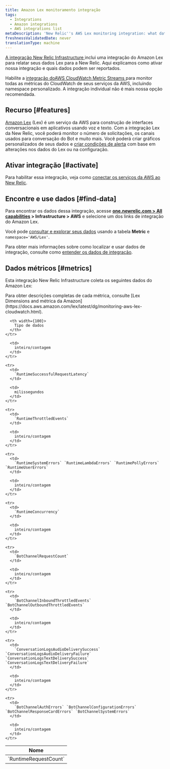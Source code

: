 ```yaml
---
title: Amazon Lex monitoramento integração
tags:
  - Integrations
  - Amazon integrations
  - AWS integrations list
metaDescription: 'New Relic''s AWS Lex monitoring integration: what data it reports, and how to enable it.'
freshnessValidatedDate: never
translationType: machine
---
```


[A integração New Relic Infrastructure ](/docs/infrastructure/integrations-getting-started/getting-started/introduction-infrastructure-integrations)inclui uma integração do Amazon Lex para relatar seus dados Lex para a New Relic. Aqui explicamos como ativar nossa integração e quais dados podem ser reportados.

Habilite a [integração doAWS CloudWatch Metric Streams ](/docs/infrastructure/amazon-integrations/aws-integrations-list/aws-metric-stream/)para monitor todas as métricas do CloudWatch de seus serviços da AWS, incluindo namespace personalizado. A integração individual não é mais nossa opção recomendada.

## Recurso [#features]

[Amazon Lex](https://aws.amazon.com/lex/) (Lex) é um serviço da AWS para construção de interfaces conversacionais em aplicativos usando voz e texto. Com a integração Lex da New Relic, você poderá monitor o número de solicitações, os canais usados para conversação do Bot e muito mais. Você poderá criar gráficos personalizados de seus dados e [criar condições de alerta](/docs/infrastructure/new-relic-infrastructure/infrastructure-alert-conditions/infrastructure-alerts-add-edit-or-view-host-alert-information) com base em alterações nos dados do Lex ou na configuração.

## Ativar integração [#activate]

Para habilitar essa integração, veja como [conectar os serviços da AWS ao New Relic](/docs/infrastructure/amazon-integrations/connect/aws-metric-stream/#set-up-metric-stream).

## Encontre e use dados [#find-data]

Para encontrar os dados dessa integração, acesse <DoNotTranslate>**[one.newrelic.com > All capabilities](https://one.newrelic.com/all-capabilities) > Infrastructure > AWS**</DoNotTranslate> e selecione um dos links de integração do Amazon Lex.

Você pode [consultar e explorar seus dados](/docs/using-new-relic/data/understand-data/query-new-relic-data) usando a tabela <DoNotTranslate>**Metric**</DoNotTranslate> e `namespace='AWS/Lex'`.

Para obter mais informações sobre como localizar e usar dados de integração, consulte como [entender os dados de integração](/docs/infrastructure/integrations/find-use-infrastructure-integration-data).

## Dados métricos [#metrics]

Esta integração New Relic Infrastructure coleta os seguintes dados do Amazon Lex:

<Callout variant="tip">
  Para obter descrições completas de cada métrica, consulte [Lex Dimensions and métrica da Amazon](https://docs.aws.amazon.com/lex/latest/dg/monitoring-aws-lex-cloudwatch.html).
</Callout>

<table>
  <thead>
    <tr>
      <th width={200}>
        Nome
      </th>

      <th width={100}>
        Tipo de dados
      </th>
    </tr>
  </thead>

  <tbody>
    <tr>
      <td>
        `RuntimeRequestCount`
      </td>

      <td>
        inteiro/contagem
      </td>
    </tr>

    <tr>
      <td>
        `RuntimeSuccessfulRequestLatency`
      </td>

      <td>
        milissegundos
      </td>
    </tr>

    <tr>
      <td>
        `RuntimeThrottledEvents`
      </td>

      <td>
        inteiro/contagem
      </td>
    </tr>

    <tr>
      <td>
        `RuntimeSystemErrors` `RuntimeLambdaErrors` `RuntimePollyErrors` `RuntimeUserErrors`
      </td>

      <td>
        inteiro/contagem
      </td>
    </tr>

    <tr>
      <td>
        `RuntimeConcurrency`
      </td>

      <td>
        inteiro/contagem
      </td>
    </tr>

    <tr>
      <td>
        `BotChannelRequestCount`
      </td>

      <td>
        inteiro/contagem
      </td>
    </tr>

    <tr>
      <td>
        `BotChannelInboundThrottledEvents` `BotChannelOutboundThrottledEvents`
      </td>

      <td>
        inteiro/contagem
      </td>
    </tr>

    <tr>
      <td>
        `ConversationLogsAudioDeliverySuccess` `ConversationLogsAudioDeliveryFailure` `ConversationLogsTextDeliverySuccess` `ConversationLogsTextDeliveryFailure`
      </td>

      <td>
        inteiro/contagem
      </td>
    </tr>

    <tr>
      <td>
        `BotChannelAuthErrors` `BotChannelConfigurationErrors` `BotChannelResponseCardErrors` `BotChannelSystemErrors`
      </td>

      <td>
        inteiro/contagem
      </td>
    </tr>
  </tbody>
</table>